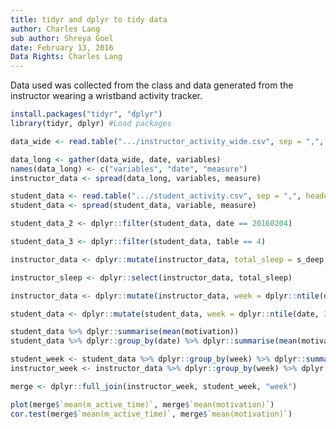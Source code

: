 ```yaml
---
title: tidyr and dplyr to tidy data
author: Charles Lang
sub author: Shreya Goel
date: February 13, 2016
Data Rights: Charles Lang
---
```


Data used was collected from the class and data generated from the instructor wearing a wristband activity tracker.

```r
install.packages("tidyr", "dplyr")
library(tidyr, dplyr) #Load packages
```

```r
data_wide <- read.table(".../instructor_activity_wide.csv", sep = ",", header = TRUE)
```

```r
data_long <- gather(data_wide, date, variables)
names(data_long) <- c("variables", "date", "measure")
instructor_data <- spread(data_long, variables, measure)
```

```r
student_data <- read.table(".../student_activity.csv", sep = ",", header = TRUE)
student_data <- spread(student_data, variable, measure)
```

```r
student_data_2 <- dplyr::filter(student_data, date == 20160204)
```

```r
student_data_3 <- dplyr::filter(student_data, table == 4)
```

```r
instructor_data <- dplyr::mutate(instructor_data, total_sleep = s_deep + s_light)
```

```r
instructor_sleep <- dplyr::select(instructor_data, total_sleep)
```

```r
instructor_data <- dplyr::mutate(instructor_data, week = dplyr::ntile(date, 3))
```

```r
student_data <- dplyr::mutate(student_data, week = dplyr::ntile(date, 3))
```

```r
student_data %>% dplyr::summarise(mean(motivation))
student_data %>% dplyr::group_by(date) %>% dplyr::summarise(mean(motivation)) # Breaking down the data by week
```

```r
student_week <- student_data %>% dplyr::group_by(week) %>% dplyr::summarise(mean(motivation)) #group by weeks
instructor_week <- instructor_data %>% dplyr::group_by(week) %>% dplyr::summarise(mean(m_active_time))
```

```r
merge <- dplyr::full_join(instructor_week, student_week, "week")
```

```r
plot(merge$`mean(m_active_time)`, merge$`mean(motivation)`)
cor.test(merge$`mean(m_active_time)`, merge$`mean(motivation)`)
```
